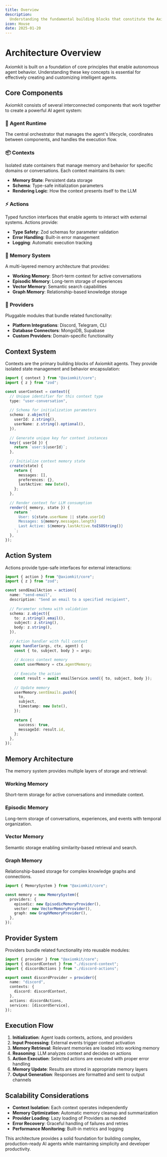 ```yaml
---
title: Overview
description: 
  Understanding the fundamental building blocks that constitute the Axiomkit framework
icon: House
date: 2025-01-20
---
```


# Architecture Overview

Axiomkit is built on a foundation of core principles that enable autonomous agent behavior. Understanding these key concepts is essential for effectively creating and customizing intelligent agents.

## Core Components

Axiomkit consists of several interconnected components that work together to create a powerful AI agent system:

### 🧠 **Agent Runtime**
The central orchestrator that manages the agent's lifecycle, coordinates between components, and handles the execution flow.

### 📦 **Contexts**
Isolated state containers that manage memory and behavior for specific domains or conversations. Each context maintains its own:
- **Memory State**: Persistent data storage
- **Schema**: Type-safe initialization parameters
- **Rendering Logic**: How the context presents itself to the LLM

### ⚡ **Actions**
Typed function interfaces that enable agents to interact with external systems. Actions provide:
- **Type Safety**: Zod schemas for parameter validation
- **Error Handling**: Built-in error management
- **Logging**: Automatic execution tracking

### 🧠 **Memory System**
A multi-layered memory architecture that provides:
- **Working Memory**: Short-term context for active conversations
- **Episodic Memory**: Long-term storage of experiences
- **Vector Memory**: Semantic search capabilities
- **Graph Memory**: Relationship-based knowledge storage

### 🔌 **Providers**
Pluggable modules that bundle related functionality:
- **Platform Integrations**: Discord, Telegram, CLI
- **Database Connectors**: MongoDB, Supabase
- **Custom Providers**: Domain-specific functionality

## Context System

Contexts are the primary building blocks of Axiomkit agents. They provide isolated state management and behavior encapsulation:

```typescript
import { context } from "@axiomkit/core";
import { z } from "zod";

const userContext = context({
  // Unique identifier for this context type
  type: "user-conversation",
 
  // Schema for initialization parameters
  schema: z.object({
    userId: z.string(),
    userName: z.string().optional(),
  }),
 
  // Generate unique key for context instances
  key({ userId }) {
    return `user:${userId}`;
  },
 
  // Initialize context memory state
  create(state) {
    return {
      messages: [],
      preferences: {},
      lastActive: new Date(),
    };
  },
 
  // Render context for LLM consumption
  render({ memory, state }) {
    return `
      User: ${state.userName || state.userId}
      Messages: ${memory.messages.length}
      Last Active: ${memory.lastActive.toISOString()}
    `;
  },
});
```

## Action System

Actions provide type-safe interfaces for external interactions:

```typescript
import { action } from "@axiomkit/core";
import { z } from "zod";

const sendEmailAction = action({
  name: "send-email",
  description: "Send an email to a specified recipient",
  
  // Parameter schema with validation
  schema: z.object({
    to: z.string().email(),
    subject: z.string(),
    body: z.string(),
  }),
  
  // Action handler with full context
  async handler(args, ctx, agent) {
    const { to, subject, body } = args;
    
    // Access context memory
    const userMemory = ctx.agentMemory;
    
    // Execute the action
    const result = await emailService.send({ to, subject, body });
    
    // Update memory
    userMemory.sentEmails.push({
      to,
      subject,
      timestamp: new Date(),
    });
    
    return {
      success: true,
      messageId: result.id,
    };
  },
});
```

## Memory Architecture

The memory system provides multiple layers of storage and retrieval:

### Working Memory
Short-term storage for active conversations and immediate context.

### Episodic Memory
Long-term storage of conversations, experiences, and events with temporal organization.

### Vector Memory
Semantic storage enabling similarity-based retrieval and search.

### Graph Memory
Relationship-based storage for complex knowledge graphs and connections.

```typescript
import { MemorySystem } from "@axiomkit/core";

const memory = new MemorySystem({
  providers: {
    episodic: new EpisodicMemoryProvider(),
    vector: new VectorMemoryProvider(),
    graph: new GraphMemoryProvider(),
  },
});
```

## Provider System

Providers bundle related functionality into reusable modules:

```typescript
import { provider } from "@axiomkit/core";
import { discordContext } from "./discord-context";
import { discordActions } from "./discord-actions";

export const discordProvider = provider({
  name: "discord",
  contexts: {
    discord: discordContext,
  },
  actions: discordActions,
  services: [discordService],
});
```

## Execution Flow

1. **Initialization**: Agent loads contexts, actions, and providers
2. **Input Processing**: External events trigger context activation
3. **Memory Retrieval**: Relevant memories are loaded into working memory
4. **Reasoning**: LLM analyzes context and decides on actions
5. **Action Execution**: Selected actions are executed with proper error handling
6. **Memory Update**: Results are stored in appropriate memory layers
7. **Output Generation**: Responses are formatted and sent to output channels

## Scalability Considerations

- **Context Isolation**: Each context operates independently
- **Memory Optimization**: Automatic memory cleanup and summarization
- **Provider Loading**: Lazy loading of Providers as needed
- **Error Recovery**: Graceful handling of failures and retries
- **Performance Monitoring**: Built-in metrics and logging

This architecture provides a solid foundation for building complex, production-ready AI agents while maintaining simplicity and developer productivity.

